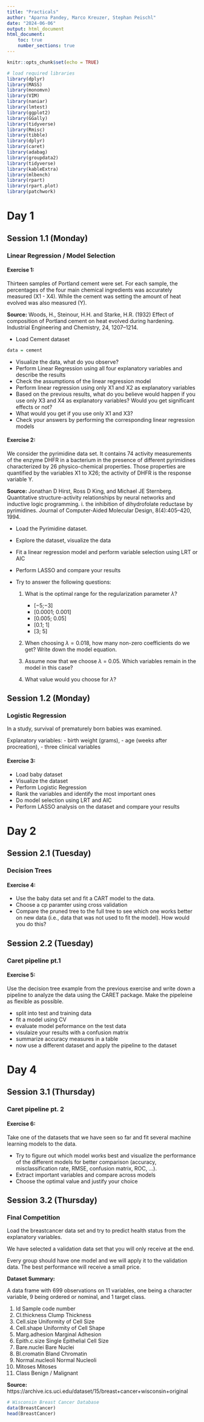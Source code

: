 ```yaml
---
title: "Practicals"
author: "Aparna Pandey, Marco Kreuzer, Stephan Peischl"
date: "2024-06-06"
output: html_document
html_document:
    toc: true
    number_sections: true
---
```


```r
knitr::opts_chunk$set(echo = TRUE)
```

```r
# load required libraries
library(dplyr)
library(MASS)
library(monomvn)
library(VIM)
library(naniar)
library(lmtest)
library(ggplot2)
library(GGally)
library(tidyverse) 
library(Rmisc) 
library(tibble) 
library(dplyr)
library(caret)
library(adabag)
library(groupdata2)
library(tidyverse)
library(kableExtra)
library(mlbench)
library(rpart)
library(rpart.plot)
library(patchwork)
```

# Day 1 {.tabset}

## Session 1.1 (Monday)

### Linear Regression / Model Selection

#### Exercise 1: 

Thirteen samples of Portland cement were set. For each sample, the percentages of the four main chemical ingredients was accurately measured (X1 - X4). While the cement was setting the amount of heat evolved was also measured (Y).

**Source:** Woods, H., Steinour, H.H. and Starke, H.R. (1932) Effect of composition of Portland cement on heat evolved during hardening. Industrial Engineering and Chemistry, 24, 1207–1214.

 - Load Cement dataset
 
```r
data = cement
```
 
 - Visualize the data, what do you observe? 
 - Perform Linear Regression using all four explanatory variables and describe the results
 - Check the assumptions of the linear regression model
 - Perform linear regression using only X1 and X2 as explanatory variables
 - Based on the previous results, what do you believe would happen if you use only X3 and X4 as explanatory variables? Would you get significant effects or not?
 - What would you get if you use only X1 and X3? 
 - Check your answers by performing the corresponding linear regression models
 
 
 
#### Exercise 2: 

We consider the pyrimidine data set. It contains 74 activity measurements of the enzyme DHFR in a bacterium in the presence of different pyrimidines characterized by 26 physico-chemical properties. Those properties are quantified by the variables X1 to X26; the activity of DHFR is the response variable Y.

**Source:** Jonathan D Hirst, Ross D King, and Michael JE Sternberg. Quantitative structure-activity relationships by neural
networks and inductive logic programming. i. the inhibition of dihydrofolate reductase by pyrimidines. Journal of
Computer-Aided Molecular Design, 8(4):405–420, 1994.

- Load the Pyrimidine dataset. 
- Explore the dataset, visualize the data
- Fit a linear regression model and perform variable selection using LRT or AIC
- Perform LASSO and compare your results
- Try to answer the following questions:

  1. What is the optimal range for the regularization parameter $\lambda$?
      + [−5;−3]
      + [0.0001; 0.001]
      + [0.005; 0.05]
      + [0.1; 1]
      + [3; 5]

  2. When choosing $\lambda = 0.018$, how many non-zero coefficients do we get? Write down the model equation.

  3. Assume now that we choose $\lambda$ = 0.05. Which variables remain in the model in this case?

  4. What value would you choose for $\lambda$?
 

## Session 1.2 (Monday)
### Logistic Regression

In a study, survival of prematurely born babies was examined.

Explanatory variables: 
- birth weight (grams),
- age (weeks after procreation), 
- three clinical variables


#### Exercise 3: 
- Load baby dataset 
- Visualize the dataset
- Perform Logistic Regression
- Rank the variables and identify the most important ones
- Do model selection using LRT and AIC
- Perform LASSO analysis on the dataset and compare your results


# Day 2 {.tabset}
## Session 2.1 (Tuesday)
### Decision Trees

#### Exercise 4: 

- Use the baby data set and fit a CART model to the data.
- Choose a cp paramter using cross validation
- Compare the pruned tree to the full tree to see which one works better on new data (i.e., data that was not used to fit the model). How would you do this?



## Session 2.2 (Tuesday)
### Caret pipeline pt.1
#### Exercise 5: 
Use the decision tree example from the previous exercise and write down a pipeline to analyze the data using the CARET package. Make the pipeleine as flexible as possible. 

- split into test and training data
- fit a model using CV
- evaluate model peformance on the test data
- visulaize your results with a confusion matrix
- summarize accuracy measures in a table
- now use a different dataset and apply the pipeline to the dataset 





# Day 4 {.tabset}
## Session 3.1 (Thursday)
### Caret pipeline pt. 2

#### Exercise 6:

Take one of the datasets that we have seen so far and fit several machine learning models to the data. 

- Try to figure out which model works best and visualize the performance of the different models for better comparison (accuracy, misclassification rate, RMSE, confusion matrix, ROC, ...). 
- Extract important variables and compare across models
- Choose the optimal value and justify your choice

## Session 3.2 (Thursday)

### Final Competition

Load the breastcancer data set and try to predict health status from the explanatory variables. 


We have selected a validation data set that you will only receive at the end. 

Every group should have one model and we will apply it to the validation data. The best performance will receive a small price.

**Dataset Summary:**

A data frame with 699 observations on 11 variables, one being a character variable, 9 being ordered or nominal, and 1 target class.

1)	Id	Sample code number
2)	Cl.thickness	Clump Thickness
3)	Cell.size	Uniformity of Cell Size
4)	Cell.shape	Uniformity of Cell Shape
5)	Marg.adhesion	Marginal Adhesion
6)	Epith.c.size	Single Epithelial Cell Size
7)	Bare.nuclei	Bare Nuclei
8)	Bl.cromatin	Bland Chromatin
9)	Normal.nucleoli	Normal Nucleoli
10)	Mitoses	Mitoses
11)	Class	Benign / Malignant

**Source:** https://archive.ics.uci.edu/dataset/15/breast+cancer+wisconsin+original

```r
# Wisconsin Breast Cancer Database
data(BreastCancer)
head(BreastCancer)
```


